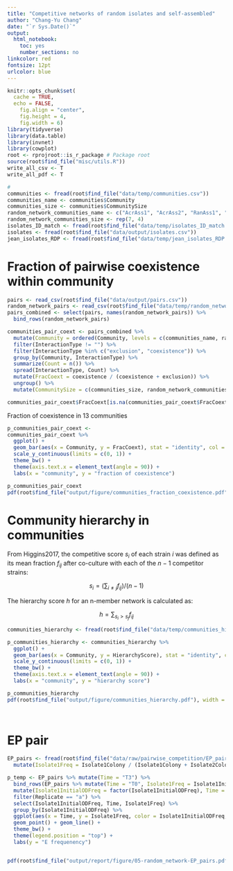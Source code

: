 ```yaml
---
title: "Competitive networks of random isolates and self-assembled"
author: "Chang-Yu Chang"
date: "`r Sys.Date()`"
output:
  html_notebook:
    toc: yes
    number_sections: no
linkcolor: red
fontsize: 12pt
urlcolor: blue
---
```


```r
knitr::opts_chunk$set(
  cache = TRUE, 
  echo = FALSE,
	fig.align = "center",
	fig.height = 4,
	fig.width = 6)
library(tidyverse)
library(data.table)
library(invnet)
library(cowplot)
root <- rprojroot::is_r_package # Package root
source(root$find_file("misc/utils.R"))
write_all_csv <- T
write_all_pdf <- T

# 
communities <- fread(root$find_file("data/temp/communities.csv"))
communities_name <- communities$Community
communities_size <- communities$CommunitySize
random_network_communities_name <- c("AcrAss1", "AcrAss2", "RanAss1", "RanAss2")
random_network_communities_size <- rep(7, 4) 
isolates_ID_match <- fread(root$find_file("data/temp/isolates_ID_match.csv"))
isolates <- fread(root$find_file("data/output/isolates.csv"))
jean_isolates_RDP <- fread(root$find_file("data/temp/jean_isolates_RDP.csv"))
```



# Fraction of pairwise coexistence within community  

```r
pairs <- read_csv(root$find_file("data/output/pairs.csv"))
random_network_pairs <- read_csv(root$find_file("data/temp/random_network_pairs.csv"))
pairs_combined <- select(pairs, names(random_network_pairs)) %>%
  bind_rows(random_network_pairs)
```


```r
communities_pair_coext <- pairs_combined %>%
  mutate(Community = ordered(Community, levels = c(communities_name, random_network_communities_name))) %>%
  filter(InteractionType != "") %>%
  filter(InteractionType %in% c("exclusion", "coexistence")) %>%
  group_by(Community, InteractionType) %>%
  summarize(Count = n()) %>%
  spread(InteractionType, Count) %>%
  mutate(FracCoext = coexistence / (coexistence + exclusion)) %>%
  ungroup() %>%
  mutate(CommunitySize = c(communities_size, random_network_communities_size[3]))

communities_pair_coext$FracCoext[is.na(communities_pair_coext$FracCoext)] <- 0
```

Fraction of coexistence in 13 communities

```r
p_communities_pair_coext <- 
communities_pair_coext %>%
  ggplot() +
  geom_bar(aes(x = Community, y = FracCoext), stat = "identity", col = 1) +
  scale_y_continuous(limits = c(0, 1)) +
  theme_bw() +
  theme(axis.text.x = element_text(angle = 90)) +
  labs(x = "community", y = "fraction of coexistence")

p_communities_pair_coext
pdf(root$find_file("output/figure/communities_fraction_coexistence.pdf"), width = 5, height = 3); p_communities_pair_coext; invisible(dev.off())
```

# Community hierarchy in communities


From Higgins2017, the competitive score $s_i$ of each strain $i$ was defined as its mean fraction $f_{ij}$ after co-culture with each of the $n-1$ competitor strains:

$$s_i=(\sum_{i\neq j}f_{ij})/(n-1)$$

The hierarchy score $h$ for an n-member network is calculated as:

$$h = \sum_{s_i>s_j}f_{ij}$$

```r
communities_hierarchy <- fread(root$find_file("data/temp/communities_hierarchy.csv"))

p_communities_hierarchy <- communities_hierarchy %>%
  ggplot() +
  geom_bar(aes(x = Community, y = HierarchyScore), stat = "identity", col = 1) +
  scale_y_continuous(limits = c(0, 1)) +
  theme_bw() +
  theme(axis.text.x = element_text(angle = 90)) +
  labs(x = "community", y = "hierarchy score")

p_communities_hierarchy
pdf(root$find_file("output/figure/communities_hierarchy.pdf"), width = 5, height = 3); p_communities_hierarchy; invisible(dev.off())

    
```



# EP pair

```r
EP_pairs <- fread(root$find_file("data/raw/pairwise_competition/EP_pairs.csv")) %>% 
  mutate(Isolate1Freq = Isolate1Colony / (Isolate1Colony + Isolate2Colony))

p_temp <- EP_pairs %>% mutate(Time = "T3") %>% 
  bind_rows(EP_pairs %>% mutate(Time = "T0", Isolate1Freq = Isolate1InitialODFreq/100)) %>% 
  mutate(Isolate1InitialODFreq = factor(Isolate1InitialODFreq), Time = ordered(Time)) %>% 
  filter(Replicate == "a") %>% 
  select(Isolate1InitialODFreq, Time, Isolate1Freq) %>%
  group_by(Isolate1InitialODFreq) %>% 
  ggplot(aes(x = Time, y = Isolate1Freq, color = Isolate1InitialODFreq, group = Isolate1InitialODFreq)) +
  geom_point() + geom_line() +
  theme_bw() +
  theme(legend.position = "top") +
  labs(y = "E frequenency")


pdf(root$find_file("output/report/figure/05-random_network-EP_pairs.pdf")); p_temp; invisible(dev.off())
```




# 

```r

```























